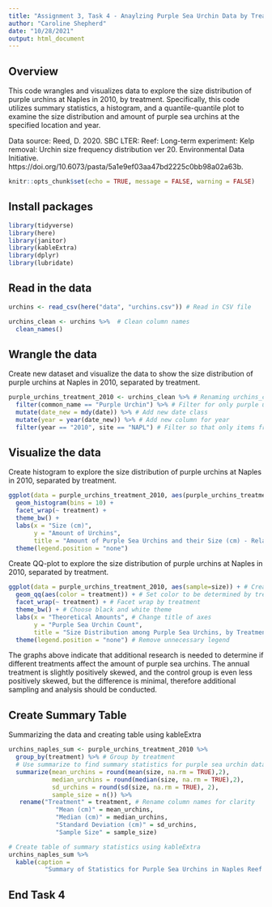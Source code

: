 ```yaml
---
title: "Assignment 3, Task 4 - Anaylzing Purple Sea Urchin Data by Treatment"
author: "Caroline Shepherd"
date: "10/28/2021"
output: html_document
---
```

## Overview

This code wrangles and visualizes data to explore the size distribution of purple urchins at Naples in 2010, by treatment. Specifically, this code utilizes summary statistics, a histogram, and a quantile-quantile plot to examine the size distribution and amount of purple sea urchins at the specified location and year.

Data source: Reed, D. 2020. SBC LTER: Reef: Long-term experiment: Kelp removal: Urchin size frequency distribution ver 20. Environmental Data Initiative. https://doi.org/10.6073/pasta/5a1e9ef03aa47bd2225c0bb98a02a63b. 


```r
knitr::opts_chunk$set(echo = TRUE, message = FALSE, warning = FALSE)
```

## Install packages

```r
library(tidyverse)
library(here)
library(janitor)
library(kableExtra)
library(dplyr)
library(lubridate)
```

## Read in the data

```r
urchins <- read_csv(here("data", "urchins.csv")) # Read in CSV file

urchins_clean <- urchins %>%  # Clean column names
  clean_names()
```

## Wrangle the data

Create new dataset and visualize the data to show the size distribution of purple urchins at Naples in 2010, separated by treatment.

```r
purple_urchins_treatment_2010 <- urchins_clean %>% # Renaming urchins_clean and adding parameters to change it to show purple urchins and treatment for 2010
  filter(common_name == "Purple Urchin") %>% # Filter for only purple urchins
  mutate(date_new = mdy(date)) %>% # Add new date class
  mutate(year = year(date_new)) %>% # Add new column for year
  filter(year == "2010", site == "NAPL") # Filter so that only items from the year 2010 and from site NAPL show up in dataset
```

## Visualize the data

Create histogram to explore the size distribution of purple urchins at Naples in 2010, separated by treatment.

```r
ggplot(data = purple_urchins_treatment_2010, aes(purple_urchins_treatment_2010$size, fill = treatment, col=I("white"),)) +
  geom_histogram(bins = 10) +
  facet_wrap(~ treatment) +
  theme_bw() +
  labs(x = "Size (cm)",
       y = "Amount of Urchins",
       title = "Amount of Purple Sea Urchins and their Size (cm) - Relative to Kelp Treatment") + 
  theme(legend.position = "none")
```

Create QQ-plot to explore the size distribution of purple urchins at Naples in 2010, separated by treatment.

```r
ggplot(data = purple_urchins_treatment_2010, aes(sample=size)) + # Create ggplot graph using purple_urchins_treatment_2010 data
  geom_qq(aes(color = treatment)) + # Set color to be determined by treatment
  facet_wrap(~ treatment) + # Facet wrap by treatment
  theme_bw() + # Choose black and white theme
  labs(x = "Theoretical Amounts", # Change title of axes
       y = "Purple Sea Urchin Count",
       title = "Size Distribution among Purple Sea Urchins, by Treatment") +
  theme(legend.position = "none") # Remove unnecessary legend
```

The graphs above indicate that additional research is needed to determine if different treatments affect the amount of purple sea urchins. The annual treatment is slightly positively skewed, and the control group is even less positively skewed, but the difference is minimal, therefore additional sampling and analysis should be conducted.


## Create Summary Table

Summarizing the data and creating table using kableExtra

```r
urchins_naples_sum <- purple_urchins_treatment_2010 %>% 
  group_by(treatment) %>% # Group by treatment
  # Use summarize to find summary statistics for purple sea urchin data in 2010 at the Naples site
  summarize(mean_urchins = round(mean(size, na.rm = TRUE),2), 
            median_urchins = round(median(size, na.rm = TRUE),2),
            sd_urchins = round(sd(size, na.rm = TRUE), 2),
            sample_size = n()) %>% 
   rename("Treatment" = treatment, # Rename column names for clarity
             "Mean (cm)" = mean_urchins,
             "Median (cm)" = median_urchins,
             "Standard Deviation (cm)" = sd_urchins,
             "Sample Size" = sample_size)

# Create table of summary statistics using kableExtra
urchins_naples_sum %>% 
  kable(caption = 
          "Summary of Statistics for Purple Sea Urchins in Naples Reef in 2010, by Treatment") 

```

## End Task 4





